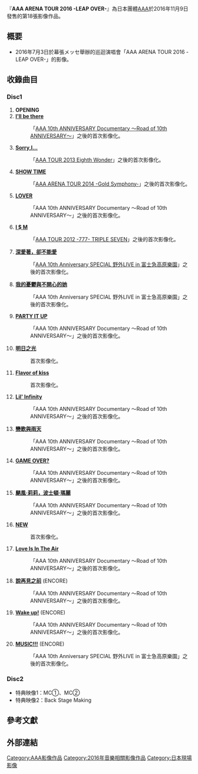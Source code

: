 {{Multiple issues|
{{Unreferenced|time=2020-01-17T05:02:52+00:00}}
{{Notability Unreferenced|time=2020-02-22T07:52:52+00:00}}
}}
{{Infobox Album
| Name           = AAA ARENA TOUR 2016 -LEAP OVER-
| Type           = [[DVD|DVD]]
| Artist         = [[AAA_(團體)|AAA]] 
| Released       = [[2016年|2016年]][[11月9日|11月9日]]
| Recorded       = [[2016年|2016年]][[7月3日|7月3日]]<br />幕張メッセ
| Genre          = [[J-POP|J-POP]] 
| Length         = 
| Label          = [[avex_trax|avex trax]] 
| Producer       = [[Max_Matsuura|Max Matsuura]]
| Reviews        = 
| Chart position = *週間1位（Oricon公信榜）
| Certification  = 
| Last album     = '''[[AAA_10th_ANNIVERSARY_Documentary_～Road_of_10th_ANNIVERSARY～|AAA 10th ANNIVERSARY Documentary ～Road of 10th ANNIVERSARY～]]'''<br/>（2016年）
| This album     = '''AAA ARENA TOUR 2016 -LEAP OVER-'''<br/>（2016年）
| Next album     = '''[[AAA_Special_Live_2016_in_Dome_-FANTASTIC_OVER-|AAA Special Live 2016 in Dome -FANTASTIC OVER-]]'''<br/>（2017年）
| Misc           = 
}}
『''' AAA ARENA TOUR 2016 -LEAP OVER-'''』為日本團體[[AAA_(團體)|AAA]]於2016年11月9日發售的第18張影像作品。

== 概要 ==
*2016年7月3日於幕張メッセ舉辦的巡迴演唱會「AAA ARENA TOUR 2016 -LEAP OVER-」的影像。

== 收錄曲目 ==
=== Disc1 ===
# '''OPENING'''
# '''[[I'll_be_there_(AAA單曲)|I'll be there]]'''
#:「[[AAA_10th_ANNIVERSARY_Documentary_～Road_of_10th_ANNIVERSARY～|AAA 10th ANNIVERSARY Documentary ～Road of 10th ANNIVERSARY～]]」之後的首次影像化。
# '''[[777_～TRIPLE_SEVEN～|Sorry,I…]]'''   
#:「[[AAA_TOUR_2013_Eighth_Wonder|AAA TOUR 2013 Eighth Wonder]]」之後的首次影像化。
# '''[[SHOW_TIME|SHOW TIME]]'''
#:「[[AAA_ARENA_TOUR_2014_-Gold_Symphony-|AAA ARENA TOUR 2014 -Gold Symphony-]]」之後的首次影像化。
# '''[[LOVER|LOVER]]'''
#:「AAA 10th ANNIVERSARY Documentary 〜Road of 10th ANNIVERSARY〜」之後的首次影像化。
# '''[[Still_Love_You|I $ M]]'''
#:「[[AAA_TOUR_2012_-777-_TRIPLE_SEVEN|AAA TOUR 2012 -777- TRIPLE SEVEN]]」之後的首次影像化。
# '''[[深愛著，卻不能愛|深愛著，卻不能愛]]'''
#:「[[AAA_10th_Anniversary_SPECIAL_野外LIVE_in_富士急高原樂園|AAA 10th Anniversary SPECIAL 野外LIVE in 富士急高原樂園]]」之後的首次影像化。
# '''[[我的憂鬱與不開心的她|我的憂鬱與不開心的她]]'''
#:「AAA 10th Anniversary SPECIAL 野外LIVE in 富士急高原樂園」之後的首次影像化。
# '''[[PARTY_IT_UP|PARTY IT UP]]''' 
#:「AAA 10th ANNIVERSARY Documentary 〜Road of 10th ANNIVERSARY〜」之後的首次影像化。
# '''[[明日之光|明日之光]]'''   
#:首次影像化。
# '''[[Flavor_of_kiss|Flavor of kiss]]'''
#:首次影像化。
# '''[[Lil'_Infinity|Lil' Infinity]]'''
#:「AAA 10th ANNIVERSARY Documentary 〜Road of 10th ANNIVERSARY〜」之後的首次影像化。
# '''[[戀歌與雨天|戀歌與雨天]]''' 
#:「AAA 10th ANNIVERSARY Documentary 〜Road of 10th ANNIVERSARY〜」之後的首次影像化。
# '''[[GAME_OVER?|GAME OVER?]]'''
#:「AAA 10th ANNIVERSARY Documentary 〜Road of 10th ANNIVERSARY〜」之後的首次影像化。
# '''[[颶風·莉莉，波士頓·瑪麗|颶風·莉莉，波士頓·瑪麗]]'''   
#:「AAA 10th ANNIVERSARY Documentary 〜Road of 10th ANNIVERSARY〜」之後的首次影像化。
#''' [[NEW_(AAA單曲)|NEW]]'''   
#:首次影像化。
# '''[[Love_Is_In_The_Air|Love Is In The Air]]'''
#:「AAA 10th ANNIVERSARY Documentary 〜Road of 10th ANNIVERSARY〜」之後的首次影像化。
# '''[[說再見之前|說再見之前]]''' (ENCORE)  
#:「AAA 10th ANNIVERSARY Documentary 〜Road of 10th ANNIVERSARY〜」之後的首次影像化。
# '''[[Wake_up!|Wake up!]]''' (ENCORE)
#:「AAA 10th ANNIVERSARY Documentary ～Road of 10th ANNIVERSARY～」之後的首次影像化。
# '''[[MUSIC!!!_/_ZERO|MUSIC!!!]]''' (ENCORE)
#:「AAA 10th Anniversary SPECIAL 野外LIVE in 富士急高原樂園」之後的首次影像化。

=== Disc2 ===
* 特典映像1：MC①、MC②
* 特典映像2：Back Stage Making

== 參考文獻 ==
{{Reflist}}

== 外部連結 ==

{{AAA}}
[[Category:AAA影像作品|Category:AAA影像作品]]
[[Category:2016年音樂相關影像作品|Category:2016年音樂相關影像作品]]
[[Category:日本現場影像|Category:日本現場影像]]